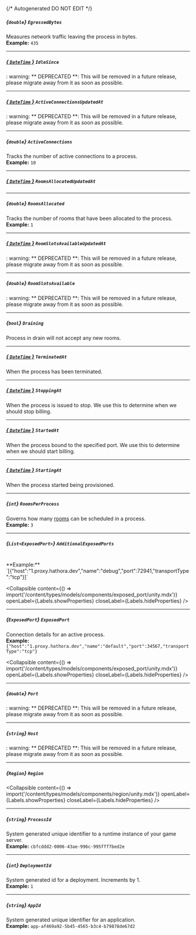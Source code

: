 {/* Autogenerated DO NOT EDIT  */}

##### *{`double`}* `EgressedBytes`
Measures network traffic leaving the process in bytes.
<br/>
**Example:** `435`

---
##### [*{ `DateTime` }*](https://learn.microsoft.com/en-us/dotnet/api/system.datetime?view=net-5.0) `IdleSince`
: warning: \*\* DEPRECATED \*\*: This will be removed in a future release, please migrate away from it as soon as possible.

---
##### [*{ `DateTime` }*](https://learn.microsoft.com/en-us/dotnet/api/system.datetime?view=net-5.0) `ActiveConnectionsUpdatedAt`
: warning: \*\* DEPRECATED \*\*: This will be removed in a future release, please migrate away from it as soon as possible.

---
##### *{`double`}* `ActiveConnections`
Tracks the number of active connections to a process.
<br/>
**Example:** `10`

---
##### [*{ `DateTime` }*](https://learn.microsoft.com/en-us/dotnet/api/system.datetime?view=net-5.0) `RoomsAllocatedUpdatedAt`

---
##### *{`double`}* `RoomsAllocated`
Tracks the number of rooms that have been allocated to the process.
<br/>
**Example:** `1`

---
##### [*{ `DateTime` }*](https://learn.microsoft.com/en-us/dotnet/api/system.datetime?view=net-5.0) `RoomSlotsAvailableUpdatedAt`
: warning: \*\* DEPRECATED \*\*: This will be removed in a future release, please migrate away from it as soon as possible.

---
##### *{`double`}* `RoomSlotsAvailable`
: warning: \*\* DEPRECATED \*\*: This will be removed in a future release, please migrate away from it as soon as possible.

---
##### *{`bool`}* `Draining`
Process in drain will not accept any new rooms.

---
##### [*{ `DateTime` }*](https://learn.microsoft.com/en-us/dotnet/api/system.datetime?view=net-5.0) `TerminatedAt`
When the process has been terminated.

---
##### [*{ `DateTime` }*](https://learn.microsoft.com/en-us/dotnet/api/system.datetime?view=net-5.0) `StoppingAt`
When the process is issued to stop. We use this to determine when we should stop billing.

---
##### [*{ `DateTime` }*](https://learn.microsoft.com/en-us/dotnet/api/system.datetime?view=net-5.0) `StartedAt`
When the process bound to the specified port. We use this to determine when we should start billing.

---
##### [*{ `DateTime` }*](https://learn.microsoft.com/en-us/dotnet/api/system.datetime?view=net-5.0) `StartingAt`
When the process started being provisioned.

---
##### *{`int`}* `RoomsPerProcess`
Governs how many [rooms](https://hathora.dev/docs/concepts/hathora\-entities\#room) can be scheduled in a process.
<br/>
**Example:** `3`

---
##### *{`List<ExposedPort>`}* `AdditionalExposedPorts`
<br/>
**Example:** `[{"host":"1.proxy.hathora.dev","name":"debug","port":72941,"transportType":"tcp"}]`

<Collapsible content={() => import('/content/types/models/components/exposed_port/unity.mdx')} openLabel={Labels.showProperties} closeLabel={Labels.hideProperties} />


---
##### *{`ExposedPort`}* `ExposedPort`
Connection details for an active process.
<br/>
**Example:** `{"host":"1.proxy.hathora.dev","name":"default","port":34567,"transportType":"tcp"}`

<Collapsible content={() => import('/content/types/models/components/exposed_port/unity.mdx')} openLabel={Labels.showProperties} closeLabel={Labels.hideProperties} />


---
##### *{`double`}* `Port`
: warning: \*\* DEPRECATED \*\*: This will be removed in a future release, please migrate away from it as soon as possible.

---
##### *{`string`}* `Host`
: warning: \*\* DEPRECATED \*\*: This will be removed in a future release, please migrate away from it as soon as possible.

---
##### *{`Region`}* `Region`

<Collapsible content={() => import('/content/types/models/components/region/unity.mdx')} openLabel={Labels.showProperties} closeLabel={Labels.hideProperties} />


---
##### *{`string`}* `ProcessId`
System generated unique identifier to a runtime instance of your game server.
<br/>
**Example:** `cbfcddd2-0006-43ae-996c-995fff7bed2e`

---
##### *{`int`}* `DeploymentId`
System generated id for a deployment. Increments by 1.
<br/>
**Example:** `1`

---
##### *{`string`}* `AppId`
System generated unique identifier for an application.
<br/>
**Example:** `app-af469a92-5b45-4565-b3c4-b79878de67d2`


